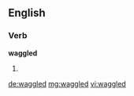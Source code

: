==English==

===Verb===
'''waggled'''

# {{past of|waggle}}

[[de:waggled]]
[[mg:waggled]]
[[vi:waggled]]